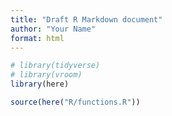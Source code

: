 ```yaml
---
title: "Draft R Markdown document"
author: "Your Name"
format: html
---
```


```r
# library(tidyverse)
# library(vroom)
library(here)

source(here("R/functions.R"))
```

